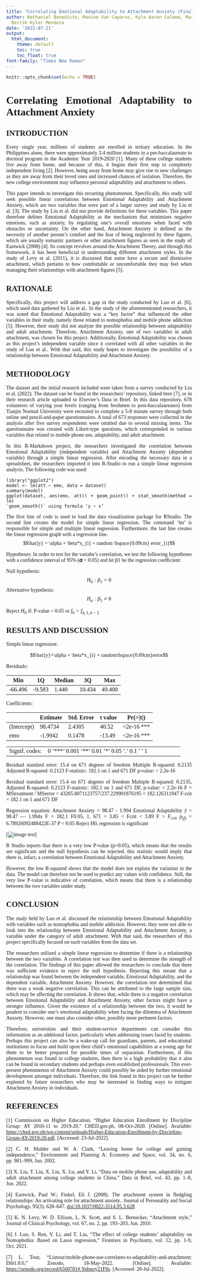 ```yaml
---
title: "Correlating Emotional Adaptability to Attachment Anxiety (Final Project)"
author: Nathaniel Benedicto, Maxine Van Caparas, Kyle Aaron Coloma, Marco Luis Coros,
  Derrik Kyler Mendoza
date: '2022-07-21'
output: 
  html_document:
    theme: default
    toc: true
    toc_float: true
font-family: "Times New Roman"
---
```


```r
knitr::opts_chunk$set(echo = TRUE)
```

```{=html}
<style>
body {
text-align: justify;
font-family: "Times New Roman";
}
</style>
```
# Correlating Emotional Adaptability to Attachment Anxiety

## **INTRODUCTION**

Every single year, millions of students are enrolled in tertiary education. In the Philippines alone, there were approximately 3.4 million students in a pre-baccalaureate to doctoral program in the Academic Year 2019-2020 [1]. Many of these college students live away from home, and because of this, it begins their first step to completely independent living [2]. However, being away from home may give rise to new challenges as they are away from their loved ones and increased chances of isolation. Therefore, the new college environment may influence personal adaptability and attachment to others.

This paper intends to investigate this recurring phenomenon. Specifically, this study will seek possible linear correlations between Emotional Adaptability and Attachment Anxiety, which are two variables that were part of a larger survey and study by Liu et al. [3]. The study by Liu et al. did not provide definitions for these variables. This paper therefore defines Emotional Adaptability as the mechanism that minimizes negative emotions, such as anxiety, by regulating one's overall emotions when faced with obstacles or uncertainty. On the other hand, Attachment Anxiety is defined as the necessity of another person's comfort and the fear of being neglected by these figures, which are usually romantic partners or other attachment figures as seen in the study of Eastwick (2008) [4]. Its concept revolves around the Attachment Theory, and through this framework, it has been beneficial in understanding different attachment styles. In the study of Levy et al. (2011), it is discussed that some have a secure and dismissive attachment, which pertains to how comfortable or uncomfortable they may feel when managing their relationships with attachment figures [5].

## **RATIONALE**

Specifically, this project will address a gap in the study conducted by Luo et al. [6], which used data gathered by Liu et al.. In the study of the aforementioned researchers, it was noted that Emotional Adaptability was a "key factor" that influenced the other variables in their study, namely those related to nomophobia and mobile phone addiction [5]. However, their study did not analyze the possible relationship between adaptability and adult attachment. Therefore, Attachment Anxiety, one of two variables in adult attachment, was chosen for this project. Additionally, Emotional Adaptability was chosen as this project's independent variable since it correlated with all other variables in the study of Luo et al.. With that said, this study hopes to investigate the possibility of a relationship between Emotional Adaptability and Attachment Anxiety.

## **METHODOLOGY**

The dataset and the initial research included were taken from a survey conducted by Liu et al. (2022). The dataset can be found in the researchers' repository, linked here [7], or in their research article uploaded to Elsevier's Data in Brief. In this data repository, 678 volunteers of varying year levels (ranging from freshmen to post-baccalaureates) from Tianjin Normal University were recruited to complete a 5-8 minute survey through both online and pencil-and-paper questionnaires. A total of 673 responses were collected in the analysis after five survey respondents were omitted due to several missing items. The questionnaire was created with Likert-type questions, which corresponded to various variables that related to mobile phone use, adaptability, and adult attachment.

In this R-Markdown project, the researchers investigated the correlation between Emotional Adaptability (independent variable) and Attachment Anxiety (dependent variable) through a simple linear regression. After encoding the necessary data in a spreadsheet, the researchers imported it into R-Studio to run a simple linear regression analysis. The following code was used:

    library("ggplot2")
    model <- lm(att ~ emo, data = dataset)
    summary(model)
    ggplot(dataset, aes(emo, att)) + geom_point() + stat_smooth(method = lm) 
    `geom_smooth()` using formula 'y ~ x’

The first line of code is used to load the data visualization package for RStudio. The second line creates the model for simple linear regression. The command 'lm' is responsible for simple and multiple linear regression. Furthermore, the last line creates the linear regression graph with a regression line. $$\hat{y} =  \alpha +  \beta*x_{i} + random \hspace{0.09cm} error_{i}$$

Hypotheses: In order to test for the variabe's correlation, we test the following hypotheses with a confidence interval of 95% (𝜶 = 0.05) and let β1 be the regression coefficient:

Null hypothesis: $$H_{0}: \beta_{1} = 0$$ Alternative hypothesis: $$H_{a}: \beta_{1} \neq 0$$

Reject $H_{0}$ if: P-value \< 0.05 or $f_{0} > f_{\alpha, 1, n-2}$

## **RESULTS AND DISCUSSION**

Simple linear regression:

$$\hat{y}=\alpha + \beta*x_{i} + random\hspace{0.09cm}error$$

Residuals:

| Min     | 1Q     | Median | 3Q     | Max    |
|---------|--------|--------|--------|--------|
| -66.496 | -9.583 | 1.440  | 10.434 | 49.400 |

Coefficients:

|             | Estimate | Std. Error | t value | Pr(\>\|t\|)    |
|-------------|----------|------------|---------|----------------|
| (Intercept) | 98.4734  | 2.4305     | 40.52   | \<2e-16 \*\*\* |
| emo         | -1.9942  | 0.1478     | -13.49  | \<2e-16 \*\*\* |

|                |                                                      |
|----------------|------------------------------------------------------|
| Signif. codes: | 0 '\*\*\*' 0.001 '\*\*' 0.01 '\*' 0.05 '.' 0.1 ' ' 1 |

Residual standard error: 15.4 on 671 degrees of freedom Multiple R-squared: 0.2135 Adjusted R-squared: 0.2123 F-statistic: 182.1 on 1 and 671 DF p-value: \< 2.2e-16

Residual standard error: 15.4 on 671 degrees of freedom Multiple R-squared: 0.2135, Adjusted R-squared: 0.2123 F-statistic: 182.1 on 1 and 671 DF, p-value: \< 2.2e-16 F = MStreatment / MSerror = 43205.8071123757/237.229901876195 = 182.126311947 F-crit = 182.1 on 1 and 671 DF

Regression equation: Attachment Anxiety = 98.47 - 1.994 Emotional Adaptability $\hat{y}$ = 98.47 --- 1.994x F = 182.1 F0.05, 1, 671 = 3.85 \< Fcrit \< 3.89 F \> $F_{crit}$ $p_{(f)}$ = 6.78926092488422E-37 P \< 0.05 Reject H0, regression is significant

[![image test](https://i.postimg.cc/Bn0Xr9bQ/regressionline.png)]

R Studio reports that there is a very low P-value (p\<0.05), which means that the results are significant and the null hypothesis can be rejected. this statistic would imply that there is, infact, a correlation between Emotional Adaptability and Attachment Anxiety.

However, the low R-squared shows that the model does not explain the variation in the data. The model can therefore not be used to predict any values with confidence. Still, the very low P-value is indicative of correlation, which means that there is a relationship between the two variables under study.

## **CONCLUSION**

The study held by Luo et al. discussed the relationship between Emotional Adaptability with variables such as nomophobia and mobile addiction. However, they were not able to look into the relationship between Emotional Adaptability and Attachment Anxiety, a variable under the category of adult attachment. With that said, the researchers of this project specifically focused on such variables from the data set.

The researchers utilized a simple linear regression to determine if there is a relationship between the two variables. A correlation test was then used to determine the strength of the correlation. The findings of this paper allowed the researchers to conclude that there was sufficient evidence to reject the null hypothesis. Rejecting this meant that a relationship was found between the independent variable, Emotional Adaptability, and the dependent variable, Attachment Anxiety. However, the correlation test determined that there was a weak negative correlation. This can be attributed to the large sample size, which may be affecting the correlation. It shows that, while there is a negative correlation between Emotional Adaptability and Attachment Anxiety, other factors might have a stronger influence. Given the existence of a relationship between the two, it would be prudent to consider one's emotional adaptability when facing the dilemma of Attachment Anxiety. However, one must also consider other, possibly more pertinent factors.

Therefore, universities and their student-service departments can consider this information as an additional factor, particularly when addressing issues faced by students. Perhaps this project can also be a wake-up call for guardians, parents, and educational institutions to focus and build upon their child's emotional capabilities at a young age for them to be better prepared for possible times of separation. Furthermore, if this phenomenon was found in college students, then there is a high probability that it also can be found in secondary students and perhaps even established professionals. This ever-present phenomenon of Attachment Anxiety could possibly be aided by further emotional development amongst individuals. Therefore, the link found in this project can be further explored by future researchers who may be interested in finding ways to mitigate Attachment Anxiety in individuals.

## **REFERENCES**

[1] Commission on Higher Education, "Higher Education Enrollment by Discipline Group: AY 2010-11 to 2019-20," CHED.gov.ph, 08-Oct-2020. [Online]. Available: <https://ched.gov.ph/wp-content/uploads/Higher-Education-Enrollment-by-Discipline-Group-AY-2019-20.pdf>. [Accessed: 23-Jul-2022].

[2] C. H. Mulder and W. A. Clark, "Leaving home for college and gaining independence," Environment and Planning A: Economy and Space, vol. 34, no. 6, pp. 981--999, Jun. 2002.

[3] X. Liu, T. Liu, X. Liu, X. Lu, and Y. Li, "Data on mobile phone use, adaptability and adult attachment among college students in China," Data in Brief, vol. 43, pp. 1--8, Jun. 2022.

[4] Eastwick, Paul W.; Finkel, Eli J. (2008). The attachment system in fledgling relationships: An activating role for attachment anxiety.. Journal of Personality and Social Psychology, 95(3), 628--647. <doi:10.1037/0022-3514.95.3.628>

[5] K. N. Levy, W. D. Ellison, L. N. Scott, and S. L. Bernecker, "Attachment style," Journal of Clinical Psychology, vol. 67, no. 2, pp. 193--203, Jun. 2010.

[6] J. Luo, S. Ren, Y. Li, and T. Liu, "The effect of college students' adaptability on Nomophobia: Based on Lasso regression," Frontiers in Psychiatry, vol. 12, pp. 1-9, Oct. 2021.

[7] L. Tour, "Liutour/mobile-phone-use-correlates-to-adaptability-and-attachment: Dib1.0.0," Zenodo, 18-May-2022. [Online]. Available: <https://zenodo.org/record/6560781#.Yqbnoy21F0s>. [Accessed: 20-Jul-2022].
